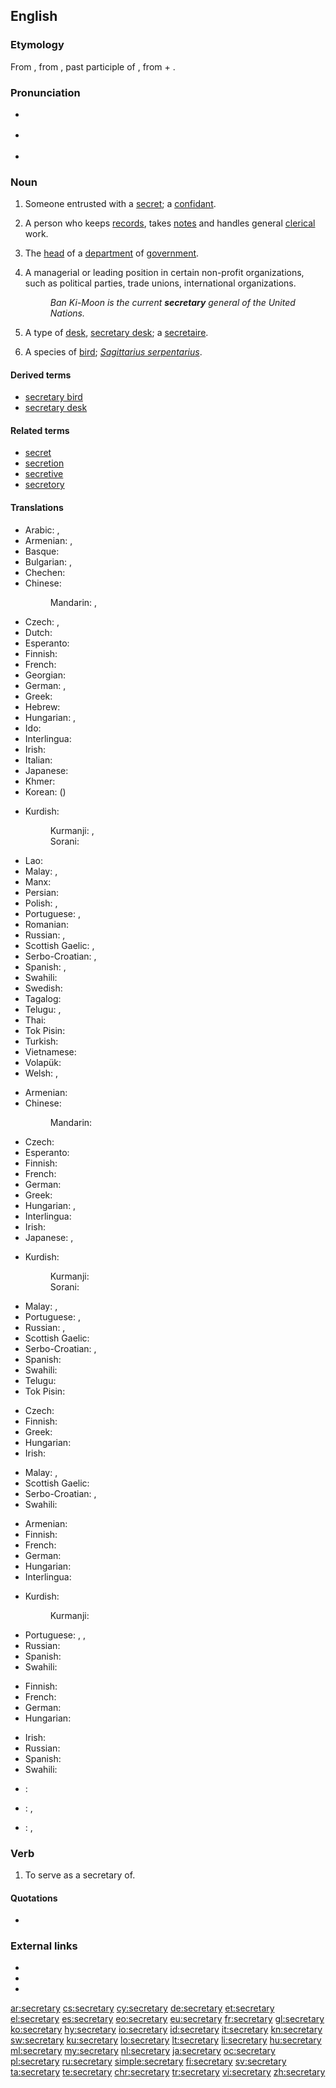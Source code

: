 ==English==
{{wikipedia|dab=secretary (disambiguation)|secretary}}

===Etymology===
From {{etyl|ML.|en}} {{term|lang=la|secretarius||one entrusted with secrets}}, from {{etyl|la|en}} {{term|lang=la|secretus||private, secret}}, past participle of {{term|lang=la|secernere||to separate, set apart}}, from {{term|lang=la|se-||apart}} + {{term|lang=la|cernere||to separate}}.

===Pronunciation===
* {{a|UK}} {{IPA|/ˈsɛk.ɹəˌtə.ɹi/|/ˈsɛk.ɹə.tɹi/}}
* {{a|US}} {{IPA|/ˈsɛkɹətɛɹi/}}
* {{audio|en-us-secretary.ogg|Audio (US)|lang=en}}

===Noun===
{{wikipedia}}
{{en-noun|secretaries}}

# {{context|obsolete|lang=en}} Someone entrusted with a [[secret]]; a [[confidant]].
# {{senseid|en|person keeping records and handling clerical work}}A person who keeps [[records]], takes [[notes]] and handles general [[clerical]] work.
# {{senseid|en|head of a department of government}}{{context|often|capitalized|lang=en}} The [[head]] of a [[department]] of [[government]].
# {{senseid|en|leading or managerial position in certain organizations}}A managerial or leading position in certain non-profit organizations, such as political parties, trade unions, international organizations.
#: ''Ban Ki-Moon is the current '''secretary''' general of the United Nations.''
# {{senseid|en|type of desk}}{{context|US|lang=en}} A type of [[desk]], [[secretary desk]]; a [[secretaire]].
# {{senseid|en|sagittarius serpentarius}}A species of [[bird]]; ''[[Sagittarius serpentarius]]''.

====Derived terms====
* [[secretary bird]]
* [[secretary desk]]

====Related terms====
* [[secret]]
* [[secretion]]
* [[secretive]]
* [[secretory]]

====Translations====
{{trans-top|person keeping records and handling clerical work}}
* Arabic: {{t|ar|سكرتير|m|tr=sikritér}}, {{t+|ar|سكرتيرة|f|tr=sikritéra}}
* Armenian: {{t|hy|քարտուղար|tr=kʿartułar|sc=Armn}}, {{qualifier|female}} {{t|hy|քարտուղարուհի|tr=kʿartułaruhi|sc=Armn}}
* Basque: {{t|eu|idazkari}}
* Bulgarian: {{t+|bg|секрета́р|m|tr=sekretár}}, {{t|bg|секрета́рка|f|tr=sekretárka}}
* Chechen: {{t|ce|йозанча|sc=Cyrl}}
* Chinese:
*: Mandarin: {{t+|cmn|秘書|sc=Hani}}, {{t+|cmn|秘书|tr=mìshū|sc=Hani}}
* Czech: {{t|cs|sekretář|m}}, {{t|cs|sekretářka|f}}
* Dutch: {{t+|nl|secretaresse|f}}
* Esperanto: {{t|eo|sekretario}}
* Finnish: {{t+|fi|sihteeri}}
* French: {{t+|fr|secrétaire|m|f}}
* Georgian: {{t|ka|მდივანი|sc=Geor}}
* German: {{t+|de|Sekretär|m}}, {{t+|de|Sekretärin|f}}
* Greek: {{t+|el|γραμματέας|m|f|tr=gramatéas}}
* Hebrew: {{t|he|מזכיר|m|tr=mazkir}}
* Hungarian: {{t+|hu|titkár}}, {{t+|hu|titkárnő}}
* Ido: {{t+|io|sekretario}}
* Interlingua: {{t|ia|secretaria|f}}
* Irish: {{t|ga|rúnaí|m}}
* Italian: {{t+|it|segretario|m}}
* Japanese: {{t|ja|秘書|tr=ひしょ, hisho}}
* Khmer: {{t+|km|ស្មៀន|sc=Khmr|tr=smien}}
* Korean: {{t+|ko|비서|tr=biseo|sc=Kore}} ({{t+|ko|秘書|sc=Kore}})
{{trans-mid}}
* Kurdish:
*: Kurmanji: {{t+|kmr|katib}}, {{t+|kmr|sekreter}}
*: Sorani: {{t|ku|سکرتێر|tr=sikirtaer|sc=ku-Arab}}
* Lao: {{t|lo|ເລຂານຸການ|sc=Laoo}}
* Malay: {{t|ms|setiausaha}}, {{t|ms|sekretaris}}
* Manx: {{t|gv|screeudeyr|m}}
* Persian: {{t+|fa|سکرتر|tr=sekreter|sc=fa-Arab}}
* Polish: {{t+|pl|sekretarz|m}}, {{t+|pl|sekretarka|f}}
* Portuguese: {{t+|pt|secretário|m}}, {{t+|pt|secretária|f}}
* Romanian: {{t+|ro|secretar}}
* Russian: {{t+|ru|секрета́рь|m|f|tr=sekretár’}}, {{t+|ru|секрета́рша|f|tr=sekretárša}} {{qualifier|colloquial for female}}
* Scottish Gaelic: {{t|gd|rùnaire|m}}, {{t|gd|clèireach|m}}
* Serbo-Croatian: {{t|sh|tȃjnīk|m}}, {{t|sh|tȃjnica|f}}
* Spanish: {{t+|es|secretario|m}}, {{t|es|secretaria|f}}
* Swahili: {{t+|sw|karani}}
* Swedish: {{t+|sv|sekreterare|c}}
* Tagalog: {{t|tl|sekretarya}}
* Telugu: {{t+|te|కార్యదర్శి|tr=kaaryadarSi|sc=Telu}}, {{t|te|సహాయకుడు|tr=sahaayakuDu|sc=Telu}}
* Thai: {{t|th|เลขานุการ|sc=Thai}}
* Tok Pisin: {{t|tpi|sekreteri}}
* Turkish: {{t+|tr|sekreter}}
* Vietnamese: {{t+|vi|thư ký}}
* Volapük: {{t+|vo|sekretan}}
* Welsh: {{t|cy|ysgrifenydd|m}}, {{t+|cy|ysgrifenyddes|f}}
{{trans-bottom}}

{{trans-top|head of a department of government}}
* Armenian: {{t|hy|քարտուղար|tr=kʿartułar|sc=Armn}}
* Chinese:
*: Mandarin: {{t+|cmn|大臣|tr=dàchén|sc=Hani}}
* Czech: {{t+|cs|ministr|m}}
* Esperanto: {{t|eo|sekretario}}
* Finnish: {{t+|fi|ministeri}}
* French: {{t+|fr|secrétaire}}
* German: {{t+|de|Minister|m}}
* Greek: {{t+|el|υπουργός|m|f|tr=ipurgós}}
* Hungarian: {{t+|hu|miniszter}}, {{t+|hu|államtitkár}}
* Interlingua: {{t|ia|secretaria|f}}
* Irish: {{t|ga|rúnaí|m}}
* Japanese: {{t+|ja|大臣|tr=だいじん, daijin}}, {{t+|ja|長官|tr=ちょうかん, chōkan}}
{{trans-mid}}
* Kurdish:
*: Kurmanji: {{t+|kmr|sekreter}}
*: Sorani: {{t|ku|سکرتێر|tr=sikirtaer|sc=ku-Arab}}
* Malay: {{t|ms|setiausaha}}, {{t|ms|sekretaris}}
* Portuguese: {{t+|pt|secretário|m}}, {{t+|pt|secretária|f}}
* Russian: {{t+|ru|мини́стр|m|tr=minístr}}, {{t+|ru|секрета́рь|m|tr=sekretár’}}
* Scottish Gaelic: {{t|gd|rùnaire|m}}
* Serbo-Croatian: {{t|sh|tȃjnīk|m}}, {{t|sh|tȃjnica|f}}
* Spanish: {{t+|es|secretario|m}}
* Swahili: {{t+|sw|karani}}
* Telugu: {{t+|te|కార్యదర్శి|tr=kaaryadarSi|sc=Telu}}
* Tok Pisin: {{t|tpi|sekreteri}}
{{trans-bottom}}

{{trans-top|leading or managerial position in certain organizations}}
* Czech: {{t|cs|tajemník|m}}
* Finnish: {{t+|fi|sihteeri}}
* Greek: {{t+|el|γραμματέας|m|f|tr=gramatéas}}
* Hungarian: {{t+|hu|főtitkár}}
* Irish: {{t|ga|rúnaí|m}}
{{trans-mid}}
* Malay: {{t|ms|setiausaha}}, {{t|ms|sekretaris}}
* Scottish Gaelic: {{t|gd|rùnaire|m}}
* Serbo-Croatian: {{t|sh|tȃjnīk|m}}, {{t|sh|tȃjnica|f}}
* Swahili: {{t+|sw|karani}}
{{trans-bottom}}

{{trans-top|type of desk}}
* Armenian: {{t|hy|գրասեղան|tr=graseġan}}
* Finnish: {{t+|fi|kirjoituspöytä}}
* French: {{t+|fr|secrétaire}}
* German: {{t|de|Schreibsekretär|m}}
* Hungarian: {{t|hu|szekreter}}
* Interlingua: {{t|ia|bureau}}
{{trans-mid}}
* Kurdish:
*: Kurmanji: {{t+|kmr|sekreter}}
* Portuguese: {{t+|pt|escrivaninha|f}}, {{t+|pt|secretária|f}}, {{qualifier|portugal}} {{t+|pt|secretária}}
* Russian: {{t+|ru|секрете́р|m|tr=sekretɛ́r}}
* Spanish: {{t+|es|escribanía|f}}
* Swahili: {{t+|sw|makarani}}
{{trans-bottom}}

{{trans-top|sagittarius serpentarius}}
* Finnish: {{t+|fi|sihteeri}}
* French: {{t|fr|messager serpentaire}}
* German: {{t+|de|Sekretär}}
* Hungarian: {{t|hu|kígyászkeselyű}}
{{trans-mid}}
* Irish: {{t|ga|rúnaí|m}}
* Russian: {{t+|ru|пти́ца-секрета́рь|f|tr=ptíca-sekretár’}}
* Spanish: {{t|es|serpentario|m}}
* Swahili: {{t+|sw|makarani}}
{{trans-bottom}}

{{checktrans-top}}
* {{ttbc|id}}: {{t+|id|sekretaris}}
* {{ttbc|ia}}: {{t|ia|secretario|m}}, {{t|ia|scriptorio}}
* {{ttbc|it}}: {{t+|it|segretario|m}}, {{t|it|segretaria|f}}
{{trans-bottom}}

===Verb===
{{en-verb|secretar|i|ed}}

# {{context|transitive|lang=en}} To serve as a secretary of.

====Quotations====
* {{seeCites}}

===External links===
* {{R:Webster 1913}}
* {{R:Century 1911}}
* {{R:OneLook}}

[[ar:secretary]]
[[cs:secretary]]
[[cy:secretary]]
[[de:secretary]]
[[et:secretary]]
[[el:secretary]]
[[es:secretary]]
[[eo:secretary]]
[[eu:secretary]]
[[fr:secretary]]
[[gl:secretary]]
[[ko:secretary]]
[[hy:secretary]]
[[io:secretary]]
[[id:secretary]]
[[it:secretary]]
[[kn:secretary]]
[[sw:secretary]]
[[ku:secretary]]
[[lo:secretary]]
[[lt:secretary]]
[[li:secretary]]
[[hu:secretary]]
[[ml:secretary]]
[[my:secretary]]
[[nl:secretary]]
[[ja:secretary]]
[[oc:secretary]]
[[pl:secretary]]
[[ru:secretary]]
[[simple:secretary]]
[[fi:secretary]]
[[sv:secretary]]
[[ta:secretary]]
[[te:secretary]]
[[chr:secretary]]
[[tr:secretary]]
[[vi:secretary]]
[[zh:secretary]]